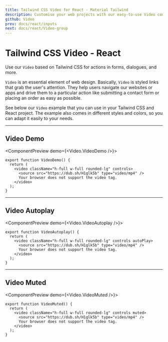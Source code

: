 ```yaml
---
title: Tailwind CSS Video for React - Material Tailwind
description: Customise your web projects with our easy-to-use Video component for Tailwind CSS and React using Material Design guidelines.
github: Video
prev: docs/react/inputs
next: docs/react/Video-group
---
```


# Tailwind CSS Video - React

Use our `Video` based on Tailwind CSS for actions in forms, dialogues, and more.

`Video` is an essential element of web design. Basically,
`Video` is styled links that grab the user's attention. They help users
navigate our websites or apps and drive them to a particular action like submitting
a contact form or placing an order as easy as possible.

See below our `Video` example that you can use in your Tailwind CSS and React project. The example also comes in different styles and colors, so you can adapt it easily to your needs.

---

## Video Demo

<ComponentPreview demo={<Video.VideoDemo />}>
```tsx
export function VideoDemo() {
  return (
    <video className="h-full w-full rounded-lg" controls>
      <source src="https://dub.sh/H1glk5b" type="video/mp4" />
      Your browser does not support the video tag.
    </video>
  );
}
```
</ComponentPreview>

---

## Video Autoplay

<ComponentPreview demo={<Video.VideoAutoplay />}>
```tsx
export function VideoAutoplay() {
  return (
    <video className="h-full w-full rounded-lg" controls autoPlay>
      <source src="https://dub.sh/H1glk5b" type="video/mp4" />
      Your browser does not support the video tag.
    </video>
  );
}
```
</ComponentPreview>

---

## Video Muted

<ComponentPreview demo={<Video.VideoMuted />}>
```tsx
export function VideoMuted() {
  return (
    <video className="h-full w-full rounded-lg" controls muted>
      <source src="https://dub.sh/H1glk5b" type="video/mp4" />
      Your browser does not support the video tag.
    </video>
  );
}
```
</ComponentPreview>
